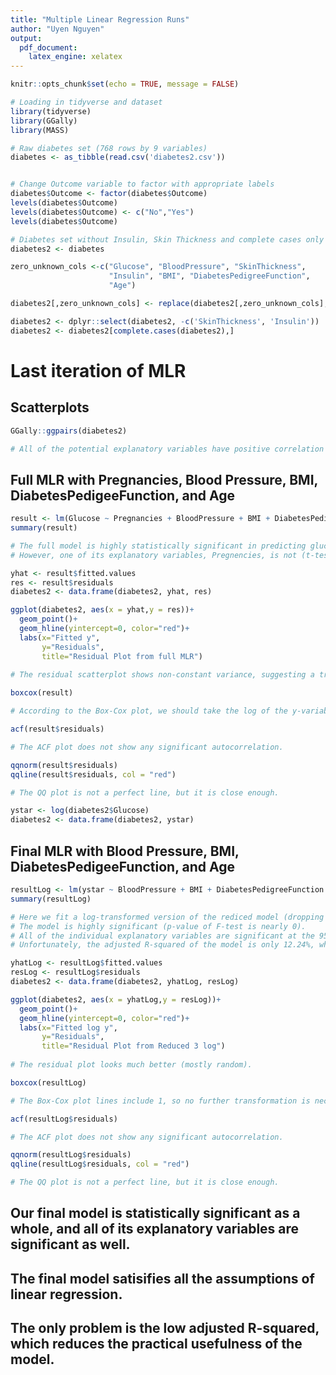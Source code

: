 ```yaml
---
title: "Multiple Linear Regression Runs"
author: "Uyen Nguyen"
output: 
  pdf_document:
    latex_engine: xelatex
---
```


```r
knitr::opts_chunk$set(echo = TRUE, message = FALSE)

# Loading in tidyverse and dataset
library(tidyverse)
library(GGally)
library(MASS)

# Raw diabetes set (768 rows by 9 variables)
diabetes <- as_tibble(read.csv('diabetes2.csv'))


# Change Outcome variable to factor with appropriate labels
diabetes$Outcome <- factor(diabetes$Outcome)
levels(diabetes$Outcome)
levels(diabetes$Outcome) <- c("No","Yes")
levels(diabetes$Outcome)

# Diabetes set without Insulin, Skin Thickness and complete cases only (724 rows by 7 variables)
diabetes2 <- diabetes

zero_unknown_cols <-c("Glucose", "BloodPressure", "SkinThickness",
                      "Insulin", "BMI", "DiabetesPedigreeFunction",
                      "Age")

diabetes2[,zero_unknown_cols] <- replace(diabetes2[,zero_unknown_cols], diabetes2[,zero_unknown_cols]==0,NA)

diabetes2 <- dplyr::select(diabetes2, -c('SkinThickness', 'Insulin'))
diabetes2 <- diabetes2[complete.cases(diabetes2),]
```


# Last iteration of MLR

## Scatterplots
```r
GGally::ggpairs(diabetes2)

# All of the potential explanatory variables have positive correlation to glucose, though none have a correlation coefficient above 27%.
```

## Full MLR with Pregnancies, Blood Pressure, BMI, DiabetesPedigeeFunction, and Age
```r
result <- lm(Glucose ~ Pregnancies + BloodPressure + BMI + DiabetesPedigreeFunction + Age, data = diabetes2)
summary(result)

# The full model is highly statistically significant in predicting glucose, judging by the F-test statstic.  
# However, one of its explanatory variables, Pregnencies, is not (t-test p-value of 71%). 
```

```r
yhat <- result$fitted.values
res <- result$residuals
diabetes2 <- data.frame(diabetes2, yhat, res)

ggplot(diabetes2, aes(x = yhat,y = res))+
  geom_point()+
  geom_hline(yintercept=0, color="red")+
  labs(x="Fitted y",
       y="Residuals",
       title="Residual Plot from full MLR")
       
# The residual scatterplot shows non-constant variance, suggesting a transformation on the y-variable is needed. 
```


```r
boxcox(result)

# According to the Box-Cox plot, we should take the log of the y-variable (glucose). 
```


```r
acf(result$residuals)

# The ACF plot does not show any significant autocorrelation. 
```


```r
qqnorm(result$residuals)
qqline(result$residuals, col = "red")

# The QQ plot is not a perfect line, but it is close enough. 
```


```r
ystar <- log(diabetes2$Glucose)
diabetes2 <- data.frame(diabetes2, ystar)
```

## Final MLR with Blood Pressure, BMI, DiabetesPedigeeFunction, and Age
```r
resultLog <- lm(ystar ~ BloodPressure + BMI + DiabetesPedigreeFunction + Age, data = diabetes2)
summary(resultLog)

# Here we fit a log-transformed version of the rediced model (dropping Pregnencies). 
# The model is highly significant (p-value of F-test is nearly 0). 
# All of the individual explanatory variables are significant at the 95% confidence level. 
# Unfortunately, the adjusted R-squared of the model is only 12.24%, which means it only explains 12.24% of the variation in blood glucose. 
```


```r
yhatLog <- resultLog$fitted.values
resLog <- resultLog$residuals
diabetes2 <- data.frame(diabetes2, yhatLog, resLog)

ggplot(diabetes2, aes(x = yhatLog,y = resLog))+
  geom_point()+
  geom_hline(yintercept=0, color="red")+
  labs(x="Fitted log y",
       y="Residuals",
       title="Residual Plot from Reduced 3 log")
       
# The residual plot looks much better (mostly random). 
```


```r
boxcox(resultLog)

# The Box-Cox plot lines include 1, so no further transformation is necessary. 
```


```r
acf(resultLog$residuals)

# The ACF plot does not show any significant autocorrelation. 
```



```r
qqnorm(resultLog$residuals)
qqline(resultLog$residuals, col = "red")

# The QQ plot is not a perfect line, but it is close enough. 
```


## Our final model is statistically significant as a whole, and all of its explanatory variables are significant as well. 
## The final model satisifies all the assumptions of linear regression. 
## The only problem is the low adjusted R-squared, which reduces the practical usefulness of the model.

